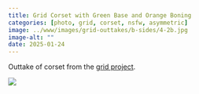 ```yaml
---
title: Grid Corset with Green Base and Orange Boning
categories: [photo, grid, corset, nsfw, asymmetric]
image: ../www/images/grid-outtakes/b-sides/4-2b.jpg
image-alt: ""
date: 2025-01-24
---
```


Outtake of corset from the [grid project](/posts/2025-01-27_grid-project.html).

![](../www/images/grid-outtakes/b-sides/4-2b.jpg)

